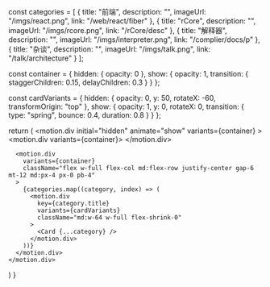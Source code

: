 
  const categories = [
    {
      title: "前端",
      description: "",
      imageUrl: "/imgs/react.png",
      link: "/web/react/fiber"
    },
    {
      title: "rCore",
      description: "",
      imageUrl: "/imgs/rcore.png",
      link: "/rCore/desc"
    },
    {
      title: "解释器",
      description: "",
      imageUrl: "/imgs/interpreter.png",
      link: "/complier/docs/p"
    },
    {
      title: "杂谈",
      description: "",
      imageUrl: "/imgs/talk.png",
      link: "/talk/architecture"
    }
  ];

  const container = {
    hidden: { opacity: 0 },
    show: {
      opacity: 1,
      transition: {
        staggerChildren: 0.15,
        delayChildren: 0.3
      }
    }
  };

  const cardVariants = {
    hidden: { 
      opacity: 0,
      y: 50,
      rotateX: -60,
      transformOrigin: "top"
    },
    show: { 
      opacity: 1,
      y: 0,
      rotateX: 0,
      transition: {
        type: "spring",
        bounce: 0.4,
        duration: 0.8
      }
    }
  };

  return (
    <motion.div
      initial="hidden"
      animate="show"
      variants={container}
    >
      <motion.div variants={container}>
        <ProfileCard/>
      </motion.div>

      <motion.div 
        variants={container}
        className="flex w-full flex-col md:flex-row justify-center gap-6 mt-12 md:px-4 px-0 pb-4"
      >
        {categories.map((category, index) => (
          <motion.div 
            key={category.title}
            variants={cardVariants}
            className="md:w-64 w-full flex-shrink-0"
          >
            <Card {...category} />
          </motion.div>
        ))}
      </motion.div>
    </motion.div>
  ) 
}

<Main/>


